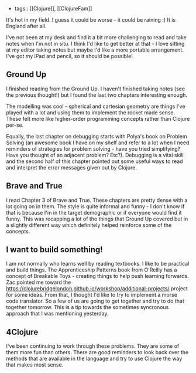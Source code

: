 - tags:: [[Clojure]], [[ClojureFam]]

It's hot in my field. I guess it could be worse - it could be raining :) It is England after all. 

I've not been at my desk and find it a bit more challenging to read and take notes when I'm not in situ. I think I'd like to get better at that - I love sitting at my editor taking notes but maybe I'd like a more portable arrangement. I've got my iPad and pencil, so it should be possible!

## Ground Up

I finished reading from the Ground Up. I haven't finished taking notes (see the previous thought!) but I found the last two chapters interesting enough.

The modelling was cool - spherical and cartesian geometry are things I've played with a lot and using them to implement the rocket made sense. These felt more like higher-order programming concepts rather than Clojure per-se.

Equally, the last chapter on debugging starts with Polya's book on Problem Solving (an awesome book I have on my shelf and refer to a lot when I need reminders of strategies for problem solving - have you tried simplifying? Have you thought of an adjacent problem? Etc?). Debugging is a vital skill and the second half of this chapter pointed out some useful ways to read and interpret the error messages given out by Clojure.

## Brave and True

I read Chapter 3 of Brave and True. These chapters are pretty dense with a lot going on in them. The style is quite informal and funny - I don't know if that is because I'm in the target demographic or if everyone would find it funny. This was recapping a lot of the things that Ground Up covered but in a slightly different way which definitely helped reinforce some of the concepts.

## I want to build something!

I am not normally who learns well by reading textbooks. I like to be practical and build things. The Apprenticeship Patterns book from O'Reilly has a concept of Breakable Toys - creating things to help push learning forwards. Zac pointed me toward the <a href="https://clojurebridgelondon.github.io/workshop/additional-projects/">https://clojurebridgelondon.github.io/workshop/additional-projects/</a> project for some ideas. From that, I thought I'd like to try to implement a morse code translator. So a few of us are going to get together and try to do that together tomorrow. This is a tip towards the sometimes syncronous approach that I was mentioning yesterday.

## 4Clojure

I've been continuing to work through these problems. They are some of them more fun than others. There are good reminders to look back over the methods that are available in the language and try to use Clojure the way that makes most sense.

<br />